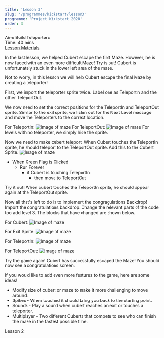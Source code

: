```yaml
---
title: 'Lesson 3'
slug: '/programmes/kickstart/lesson3'
programme: 'Project Kickstart 2020'
order: 3
---
```


Aim: Build Teleporters  
Time: 40 mins  
[Lesson Materials](https://drive.google.com/drive/folders/1mgmY-0kgZxOuCrxqJ7fYAadMBnw3YsPt?usp=sharing)

In the last lesson, we helped Cubert escape the first Maze. However, he is now faced with an even more difficult Maze! Try is out! Cubert is unfortunately stuck in the lower left area of the maze.

Not to worry, in this lesson we will help Cubert escape the final Maze by creating a teleporter!

First, we import the teleporter sprite twice. Label one as TeleportIn and the other TeleportOut.

We now need to set the correct positions for the TeleportIn and TeleportOut sprite. Similar to the exit sprite, we listen out for the Next Level message and move the Teleporters to the correct location.

For TeleportIn:
![Image of maze](./media/lesson3.1.png)
For TeleportOut:
![Image of maze](./media/lesson3.2.png)
For levels with no teleporter, we simply hide the sprite.

Now we need to make cubert teleport. When Cubert touches the TeleportIn sprite, he should teleport to the TeleportOut sprite. Add this to the Cubert Sprite.
![Image of maze](./media/lesson3.3.png)
* When Green Flag is Clicked
    * Run Forever
        * if Cubert is touching TeleportIn
            * then move to TeleportOut

Try it out! When cubert touches the TeleportIn sprite, he should appear again at the TeleportOut sprite.

Now all that's left to do is to implement the congragulations Backdrop! Import the congratulations backdrop. Change the relevant parts of the code too add level 3. The blocks that have changed are shown below.

For Cubert:
![Image of maze](./media/lesson3.4.png)

For Exit Sprite:
![Image of maze](./media/lesson3.5.png)

For TeleportIn:
![Image of maze](./media/lesson3.6.png)

For TeleportOut:
![Image of maze](./media/lesson3.7.png)

Try the game again! Cubert has successfully escaped the Maze!
You should now see a congratulations screen.

If you would like to add even more features to the game, here are some ideas!
* Modify size of cubert or maze to make it more challenging to move around.
* Spikes - When touched it should bring you back to the starting point.
* Sounds - Play a sound when cubert reaches an exit or touches a teleporter.
* Multiplayer - Two different Cuberts that compete to see who can finish the maze in the fastest possible time.

<LinkLeft to="../lesson2">Lesson 2</LinkLeft>